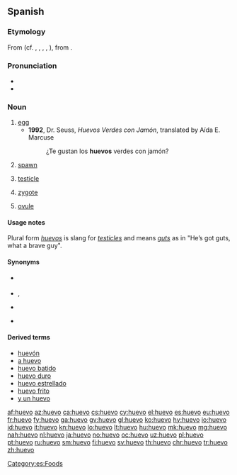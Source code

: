 ==Spanish==

===Etymology===
From {{etyl|la|es}} {{term/t|la|ōvum}} (cf. {{etyl|ca|-}} {{term|ou|lang=ca}}, {{etyl|fr|-}} {{term|œuf|lang=fr}}, {{etyl|it|-}} {{term|uovo|lang=it}}, {{etyl|pt|-}} {{term|ovo|lang=pt}}, {{etyl|ro|-}} {{term|ou|lang=ro}}), from {{etyl|ine-pro|es}} {{term/t|ine-pro|*h₂ōwyóm}}.

===Pronunciation===
* {{IPA|/ˈwe.βo/|lang=es}}
* {{rhymes|eβo|lang=es}}

===Noun===
{{es-noun|m}}

# [[egg]]
#* '''1992''', Dr. Seuss, ''Huevos Verdes con Jamón'', translated by Aída E. Marcuse
#*: ¿Te gustan los '''huevos''' verdes con jamón?
# [[spawn]]
# {{context|vulgar|slang|lang=es}} [[testicle]]
# {{context|biology|lang=es}} [[zygote]]
# {{context|biology|lang=es}} [[ovule]]

====Usage notes====
Plural form ''[[huevos]]'' is slang for ''[[testicle]]s'' and means ''[[guts]]'' as in "He’s got guts, what a brave guy".

====Synonyms====
* {{sense|spawn}} {{l|es|hueva}} {{g|f}}
* {{sense|testicle}} {{l|es|testículo}} {{g|m}}, {{l|es|tanate}} {{g|m}}
* {{sense|zygote}} {{l|es|cigoto}} {{g|m}}
* {{sense|ovule}} {{l|es|óvulo}} {{g|m}}

====Derived terms====
* [[huevón]]
* [[a huevo]]
* [[huevo batido]] {{g|m}}
* [[huevo duro]] {{g|m}}
* [[huevo estrellado]] {{g|m}}
* [[huevo frito]] {{g|m}}
* [[y un huevo]]

[[Category:es:Foods]]

[[af:huevo]]
[[az:huevo]]
[[ca:huevo]]
[[cs:huevo]]
[[cy:huevo]]
[[el:huevo]]
[[es:huevo]]
[[eu:huevo]]
[[fr:huevo]]
[[fy:huevo]]
[[ga:huevo]]
[[gv:huevo]]
[[gl:huevo]]
[[ko:huevo]]
[[hy:huevo]]
[[io:huevo]]
[[id:huevo]]
[[it:huevo]]
[[kn:huevo]]
[[lo:huevo]]
[[lt:huevo]]
[[hu:huevo]]
[[mk:huevo]]
[[mg:huevo]]
[[nah:huevo]]
[[nl:huevo]]
[[ja:huevo]]
[[no:huevo]]
[[oc:huevo]]
[[uz:huevo]]
[[pl:huevo]]
[[pt:huevo]]
[[ru:huevo]]
[[sm:huevo]]
[[fi:huevo]]
[[sv:huevo]]
[[th:huevo]]
[[chr:huevo]]
[[tr:huevo]]
[[zh:huevo]]
